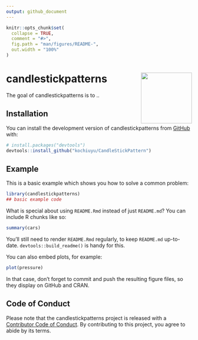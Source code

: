 ```yaml
---
output: github_document
---
```


<!-- README.md is generated from README.Rmd. Please edit that file -->

```r
knitr::opts_chunk$set(
  collapse = TRUE,
  comment = "#>",
  fig.path = "man/figures/README-",
  out.width = "100%"
)
```

# candlestickpatterns <img src="man/figures/logo.png" align="right" height="138" alt="" />

<!-- badges: start -->
<!-- badges: end -->

The goal of candlestickpatterns is to ..

## Installation

You can install the development version of candlestickpatterns from [GitHub](https://github.com/) with:

``` r
# install.packages("devtools")
devtools::install_github("kochiuyu/CandleStickPattern")
```

## Example

This is a basic example which shows you how to solve a common problem:

```r
library(candlestickpatterns)
## basic example code
```

What is special about using `README.Rmd` instead of just `README.md`? You can include R chunks like so:

```r
summary(cars)
```

You'll still need to render `README.Rmd` regularly, to keep `README.md` up-to-date. `devtools::build_readme()` is handy for this.

You can also embed plots, for example:

```r
plot(pressure)
```

In that case, don't forget to commit and push the resulting figure files, so they display on GitHub and CRAN.


## Code of Conduct
  
Please note that the candlestickpatterns project is released with a [Contributor Code of Conduct](https://contributor-covenant.org/version/2/1/CODE_OF_CONDUCT.html). By contributing to this project, you agree to abide by its terms.
